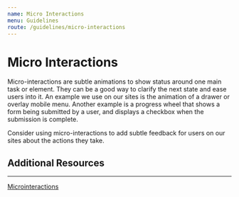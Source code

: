 ```yaml
---
name: Micro Interactions
menu: Guidelines
route: /guidelines/micro-interactions
---
```


# Micro Interactions

Micro-interactions are subtle animations to show status around one main task or element. They can be a good way to clarify the next state and ease users into it. An example we use on our sites is the animation of a drawer or overlay mobile menu. Another example is a progress wheel that shows a form being submitted by a user, and displays a checkbox when the submission is complete.

Consider using micro-interactions to add subtle feedback for users on our sites about the actions they take.

## Additional Resources
---

[Microinteractions](https://designmodo.com/microinteractions/)